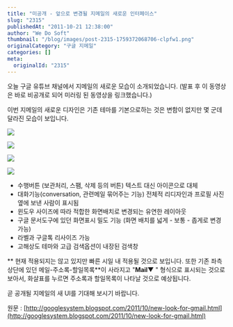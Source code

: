 ```yaml
---
title: "미공개 - 앞으로 변경될 지메일의 새로운 인터페이스"
slug: "2315"
publishedAt: "2011-10-21 12:38:00"
author: "We Do Soft"
thumbnail: "/blog/images/post-2315-1759372068706-clpfw1.png"
originalCategory: "구글 지메일"
categories: []
meta:
  originalId: "2315"
---
```


오늘 구글 유튜브 채널에서 지메일의 새로운 모습이 소개되었습니다. (발표 후 이 동영상은 바로 비공개로 되어 미러링 된 동영상을 링크했습니다.)

이번 지메일의 새로운 디자인은 기존 테마를 기본으로하는 것은 변함이 없지만 몇 군데 달라진 모습이 보입니다.

![](/blog/images/post-2315-1759372068706-clpfw1.png)

![](/blog/images/post-2315-1759372068771-4a6unq.png)

![](/blog/images/post-2315-1759372068841-g5gayu.png)

![](/blog/images/post-2315-1759372068955-pxfxt0.png)

- 수행버튼 (보관처리, 스팸, 삭제 등의 버튼) 텍스트 대신 아이콘으로 대체
- 대화기능(conversation, 관련메일 묶어주는 기능) 전체적 리디자인과 프로필 사진 옆에 보낸 사람이 표시됨
- 윈도우 사이즈에 따라 적합한 화면배치로 변경되는 유연한 레이아웃
- 구글 문서도구에 있던 화면표시 밀도 기능 (화면 배치를 넓게 - 보통 - 좁게로 변경가능)
- 라벨과 구글톡 리사이즈 가능
- 고해상도 테마와 고급 검색옵션이 내장된 검색창

**
현재 적용되지는 않고 있지만 빠른 시일 내 적용될 것으로 보입니다. 또한 기존 좌측 상단에 있던 메일-주소록-할일목록**이 사라지고 "**Mail**▼ " 형식으로 표시되는 것으로 보아서, 화살표를 누르면 주소록과 할일목록이 나타날 것으로 예상됩니다.

곧 공개될 지메일의 새 UI를 기대해 보시기 바랍니다.

원문 : [http://googlesystem.blogspot.com/2011/10/new-look-for-gmail.html](http://googlesystem.blogspot.com/2011/10/new-look-for-gmail.html)
